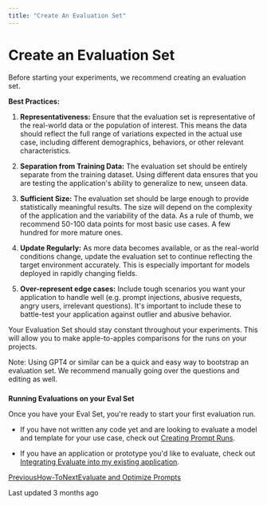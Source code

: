 ```yaml
---
title: "Create An Evaluation Set"
---
```


# Create an Evaluation Set

Before starting your experiments, we recommend creating an evaluation set.

**Best Practices:**

1.  **Representativeness:** Ensure that the evaluation set is representative of the real-world data or the population of interest. This means the data should reflect the full range of variations expected in the actual use case, including different demographics, behaviors, or other relevant characteristics.
    
2.  **Separation from Training Data:** The evaluation set should be entirely separate from the training dataset. Using different data ensures that you are testing the application's ability to generalize to new, unseen data.
    
3.  **Sufficient Size:** The evaluation set should be large enough to provide statistically meaningful results. The size will depend on the complexity of the application and the variability of the data. As a rule of thumb, we recommend 50-100 data points for most basic use cases. A few hundred for more mature ones.
    
4.  **Update Regularly:** As more data becomes available, or as the real-world conditions change, update the evaluation set to continue reflecting the target environment accurately. This is especially important for models deployed in rapidly changing fields.
    
5.  **Over-represent edge cases:** Include tough scenarios you want your application to handle well (e.g. prompt injections, abusive requests, angry users, irrelevant questions). It's important to include these to battle-test your application against outlier and abusive behavior.
    

Your Evaluation Set should stay constant throughout your experiments. This will allow you to make apple-to-apples comparisons for the runs on your projects.

Note: Using GPT4 or similar can be a quick and easy way to bootstrap an evaluation set. We recommend manually going over the questions and editing as well.

### 

[](#running-evaluations-on-your-eval-set)

**Running Evaluations on your Eval Set**

Once you have your Eval Set, you're ready to start your first evaluation run.

*   If you have not written any code yet and are looking to evaluate a model and template for your use case, check out [Creating Prompt Runs](/galileo/gen-ai-studio-products/galileo-evaluate/quickstart/getting-started).
    
*   If you have an application or prototype you'd like to evaluate, check out [Integrating Evaluate into my existing application](/galileo/gen-ai-studio-products/galileo-evaluate/quickstart/integrating-evaluate-into-my-existing-application).
    

[PreviousHow-To](/galileo/gen-ai-studio-products/galileo-evaluate/how-to)[NextEvaluate and Optimize Prompts](/galileo/gen-ai-studio-products/galileo-evaluate/how-to/evaluate-and-optimize-prompts)

Last updated 3 months ago